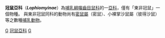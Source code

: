 {{Speciesbox
| name = 東非冠鼠
| taxon = Lophiomys imhausi
| grandparent_authority = [[亨利·米爾·愛德華|Milne-Edwards]], 1867
| parent_authority = [[亨利·米爾·愛德華|Milne-Edwards]], 1867
| authority = [[亨利·米爾·愛德華|Milne-Edwards]], 1867
}}

'''冠鼠亞科'''（'''''Lophiomyinae'''''）為[[哺乳綱|哺乳綱]][[囓齒目|囓齒目]][[鼠科|鼠科]]的一[[亞科|亞科]]，僅有「東非冠鼠」一個物種。
與東非冠鼠同科的動物尚有[[密鼠屬|密鼠屬]]（密鼠）、小裸掌沙鼠屬（彼得沙鼠）等之數種[[哺乳動物|哺乳動物]]。

{{Taxonbar|from=Q852793}}

[[Category:鼠科|G]]
[[Category:冠鼠亞科|]]
[[Category:1867年描述的分类群|G]]


{{mammal-stub}}